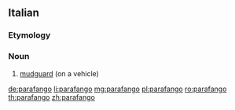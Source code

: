 ==Italian==

===Etymology===
{{prefix|para|fango|lang=it}}

===Noun===
{{it-noun|parafang|m|o|hi}}

# [[mudguard]] (on a vehicle)

[[de:parafango]]
[[li:parafango]]
[[mg:parafango]]
[[pl:parafango]]
[[ro:parafango]]
[[th:parafango]]
[[zh:parafango]]
